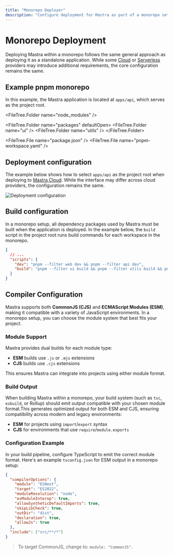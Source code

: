 ```yaml
---
title: "Monorepo Deployer"
description: "Configure deployment for Mastra as part of a monorepo setup"
---
```



# Monorepo Deployment

Deploying Mastra within a monorepo follows the same general approach as deploying it as a standalone application. While some [Cloud](/docs/deployment/cloud-providers) or [Serverless](/docs/deployment/serverless-platforms) providers may introduce additional requirements, the core configuration remains the same.

## Example pnpm monorepo

In this example, the Mastra application is located at `apps/api`, which serves as the project root.

<FileTree>
  <FileTree.Folder name="apps" defaultOpen>
    <FileTree.Folder name="api" defaultOpen>
      <FileTree.Folder name=".mastra" defaultOpen>
        <FileTree.Folder name="output" />
      </FileTree.Folder>
      <FileTree.Folder name="node_modules" />
      <FileTree.Folder name="src" defaultOpen>
        <FileTree.Folder name="mastra" defaultOpen>
          <FileTree.Folder name="agents" />
          <FileTree.Folder name="tools" />
          <FileTree.Folder name="workflows" />
          <FileTree.File name="index.ts" />
        </FileTree.Folder>
      </FileTree.Folder>
    </FileTree.Folder>
    <FileTree.Folder name="web" />
  </FileTree.Folder>

  <FileTree.Folder name="node_modules" />

  <FileTree.Folder name="packages" defaultOpen>
    <FileTree.Folder name="ui" />
    <FileTree.Folder name="utils" />
  </FileTree.Folder>

  <FileTree.File name="package.json" />
  <FileTree.File name="pnpm-workspace.yaml" />
</FileTree>


## Deployment configuration

The example below shows how to select `apps/api` as the project root when deploying to [Mastra Cloud](/docs/mastra-cloud/overview). While the interface may differ across cloud providers, the configuration remains the same.

![Deployment configuration](/image/monorepo/monorepo-mastra-cloud.jpg)

## Build configuration

In a monorepo setup, all dependency packages used by Mastra must be built when the application is deployed. In the example below, the `build` script in the project root runs build commands for each workspace in the monorepo.

```json filename="package.json"
{
  // ...
  "scripts": {
    "dev": "pnpm --filter web dev && pnpm --filter api dev",
    "build": "pnpm --filter ui build && pnpm --filter utils build && pnpm --filter web build && pnpm --filter api build"
  }
}
```
## Compiler Configuration

Mastra supports both **CommonJS (CJS)** and **ECMAScript Modules (ESM)**, making it compatible with a variety of JavaScript environments. In a monorepo setup, you can choose the module system that best fits your project.

### Module Support

Mastra provides dual builds for each module type:

- **ESM** builds use `.js` or `.mjs` extensions
- **CJS** builds use `.cjs` extensions

This ensures Mastra can integrate into projects using either module format.

### Build Output

When building Mastra within a monorepo, your build system (such as `tsc`, `esbuild`, or Rollup) should emit output compatible with your chosen module format.This generates optimized output for both ESM and CJS, ensuring compatibility across modern and legacy environments:

- **ESM** for projects using `import`/`export` syntax
- **CJS** for environments that use `require`/`module.exports`

### Configuration Example

In your build pipeline, configure TypeScript to emit the correct module format. Here's an example `tsconfig.json` for ESM output in a monorepo setup:

```json filename="packages/utils/tsconfig.json"
{
  "compilerOptions": {
    "module": "ESNext",
    "target": "ES2022",
    "moduleResolution": "node",
    "esModuleInterop": true,
    "allowSyntheticDefaultImports": true,
    "skipLibCheck": true,
    "outDir": "dist",
    "declaration": true,
    "allowJs": true
  },
  "include": ["src/**/*"]
}
```

> To target CommonJS, change to: `module: "CommonJS"`.


